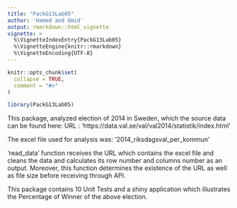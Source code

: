```yaml
---
title: "PackG13Lab05"
author: 'Hamed and Omid'
output: rmarkdown::html_vignette
vignette: >
  %\VignetteIndexEntry{PackG13Lab05}
  %\VignetteEngine{knitr::rmarkdown}
  %\VignetteEncoding{UTF-8}
---
```


```r
knitr::opts_chunk$set(
  collapse = TRUE,
  comment = "#>"
)
```

```r
library(PackG13Lab05)
```

This package, analyzed election of 2014 in Sweden, which the source data can be found here:
URL : 'https://data.val.se/val/val2014/statistik/index.html'

The excel file used for analysis was: '2014_riksdagsval_per_kommun'

'read_data' function receives the URL which contains the excel file and cleans the data and calculates its row number and columns number as an output. Moreover, this function determines the existence of the URL as well as file size before receiving through API.  

This package contains 10 Unit Tests and a shiny application which illustrates the Percentage of Winner of the above election.